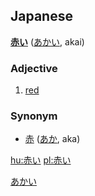 ==Japanese==                                          
[[Category:ja:Colors|あかい]]

'''[[赤]]い''' ([[あかい]], akai)

===Adjective===
# [[red]]

===Synonym===
* [[赤]] ([[あか]], aka)

[[hu:赤い]]
[[pl:赤い]]